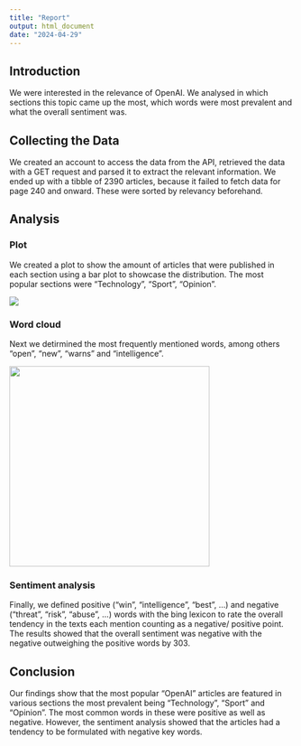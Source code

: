 ```yaml
---
title: "Report"
output: html_document
date: "2024-04-29"
---
```


## Introduction

We were interested in the relevance of OpenAI. We analysed in which sections this topic came up the most, which words were most prevalent and what the overall sentiment was.

## Collecting the Data

We created an account to access the data from the API, retrieved the data with a GET request and parsed it to extract the relevant information. We ended up with a tibble of 2390 articles, because it failed to fetch data for page 240 and onward. These were sorted by relevancy beforehand.

## Analysis 

### Plot 

We created a plot to show the amount of articles that were published in each section using a bar plot to showcase the distribution. The most popular sections were "Technology", "Sport", "Opinion".

![](images/Articles_by_Section-01.png)

### Word cloud

Next we detirmined the most frequently mentioned words, among others "open", "new", "warns" and "intelligence".

![](images/word_cloud.jpg){width="355"}

### Sentiment analysis

Finally, we defined positive ("win", "intelligence", "best", ...) and negative ("threat", "risk", "abuse", ...) words with the bing lexicon to rate the overall tendency in the texts each mention counting as a negative/ positive point. The results showed that the overall sentiment was negative with the negative outweighing the positive words by 303.

## Conclusion

Our findings show that the most popular "OpenAI" articles are featured in various sections the most prevalent being "Technology", "Sport" and "Opinion". The most common words in these were positive as well as negative. However, the sentiment analysis showed that the articles had a tendency to be formulated with negative key words.
